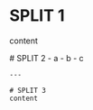 # SPLIT 1
content

<Nested>
    # SPLIT 2
    - a
    - b
    - c
    
    ---
    
    # SPLIT 3
    content

</Nested>
